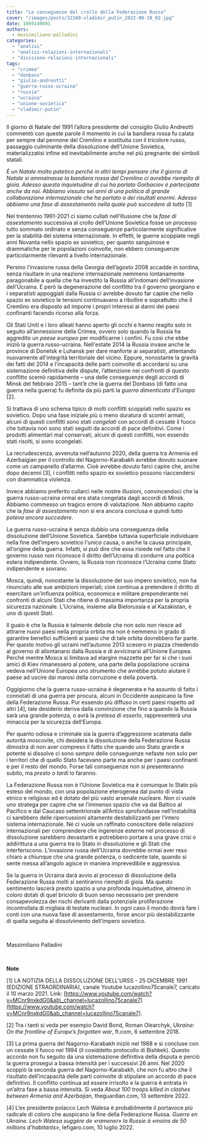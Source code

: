 ```yaml
---
title: "Le conseguenze del crollo della Federazione Russa"
cover: "/images/posts/32160-vladimir_putin_2022-08-18_02.jpg"
date: 1669149091
authors:
  - massimiliano-palladini
categories: 
  - "analisi"
  - "analisi-relazioni-internazionali"
  - "divisione-relazioni-internazionali"
tags: 
  - "crimea"
  - "donbass"
  - "giulio-andreotti"
  - "guerra-russo-ucraina"
  - "russia"
  - "ucraina"
  - "unione-sovietica"
  - "vladimir-putin"
---
```


Il giorno di Natale del 1991 l’allora presidente del consiglio Giulio Andreotti commentò con queste parole il momento in cui la bandiera rossa fu calata per sempre dal pennone del Cremlino e sostituita con il tricolore russo, passaggio culminante della dissoluzione dell’Unione Sovietica, materializzatisi infine ed inevitabilmente anche nel più pregnante dei simboli statali.

_È un Natale molto patetico perché in altri tempi pensare che il giorno di Natale si ammainasse la bandiera rossa dal Cremlino ci avrebbe riempito di gioia. Adesso questa inquietudine di cui ha parlato Gorbaciov è partecipata anche da noi. Abbiamo vissuto sei anni di una politica di grande collaborazione internazionale che ha portato a dei risultati enormi. Adesso abbiamo una fase di assestamento nella quale può succedere di tutto_ \[1\]

Nel trentennio 1991-2021 ci siamo cullati nell’illusione che la _fase di assestamento_ successiva al crollo dell’Unione Sovietica fosse un processo tutto sommato ordinato e senza conseguenze particolarmente significative per la stabilità del sistema internazionale. In effetti, le guerre scoppiate negli anni Novanta nello spazio ex sovietico, per quanto sanguinose e drammatiche per le popolazioni coinvolte, non ebbero conseguenze particolarmente rilevanti a livello internazionale.

Persino l’invasione russa della Georgia dell’agosto 2008 accadde in sordina, senza risultare in una reazione internazionale nemmeno lontanamente paragonabile a quella che ha investito la Russia all’indomani dell’invasione dell’Ucraina. E però la degenerazione del conflitto tra il governo georgiano e i separatisti appoggiati dalla Russia ci avrebbe dovuto far capire che nello spazio ex sovietico le tensioni continuavano a ribollire e soprattutto che il Cremlino era disposto ad imporre i propri interessi ai danni dei paesi confinanti facendo ricorso alla forza.

Gli Stati Uniti e i loro alleati hanno aperto gli occhi e hanno reagito solo in seguito all’annessione della Crimea, ovvero solo quando la Russia ha aggredito un _paese_ _europeo_ per modificarne i confini. Fu così che ebbe iniziò la guerra russo-ucraina. Nell'estate 2014 la Russia invase anche le province di Donetsk e Luhansk per dare manforte ai separatisti, attentando nuovamente all'integrità territoriale del vicino. Eppure, nonostante la gravità dei fatti del 2014 e l’incapacità delle parti coinvolte di accordarsi su una sistemazione definitiva delle dispute, l’attenzione nei confronti di questo conflitto scemò rapidamente – una delle conseguenze degli accordi di Minsk del febbraio 2015 – tant’è che la guerra del Donbass (di fatto una guerra nella guerra) fu definita da più parti la _guerra dimenticata d’Europa_ \[2\].

Si trattava di uno schema tipico di molti conflitti scoppiati nello spazio ex sovietico. Dopo una fase iniziale più o meno duratura di scontri armati, alcuni di questi conflitti sono stati _congelati_ con accordi di cessate il fuoco che tuttavia non sono stati seguiti da accordi di pace definitivi. Come i prodotti alimentari mal conservati, alcuni di questi conflitti, non essendo stati risolti, si sono scongelati.

La recrudescenza, avvenuta nell’autunno 2020, della guerra tra Armenia ed Azerbaigian per il controllo del Nagorno-Karabakh avrebbe dovuto suonare come un campanello d’allarme. Cioè avrebbe dovuto farci capire che, anche dopo decenni \[3\], i conflitti nello spazio ex sovietico possono riaccendersi con drammatica violenza.

Invece abbiamo preferito cullarci nelle nostre illusioni, convincendoci che la guerra russo-ucraina ormai era stata congelata dagli accordi di Minsk. Abbiamo commesso un tragico errore di valutazione. Non abbiamo capito che la _fase di assestamento_ non si era ancora conclusa e quindi _tutto poteva ancora succedere_.

La guerra russo-ucraina è senza dubbio una conseguenza della dissoluzione dell’Unione Sovietica. Sarebbe tuttavia superficiale individuare nella fine dell’impero sovietico l’_unica_ causa, o anche la causa principale, all’origine della guerra. Infatti, si può dire che essa risiede nel fatto che il governo russo non riconosce il diritto dell’Ucraina di condurre una politica estera indipendente. Ovvero, la Russia non riconosce l’Ucraina come Stato indipendente e sovrano.

Mosca, quindi, nonostante la dissoluzione del suo impero sovietico, non ha rinunciato alle sue ambizioni imperiali; cioè continua a pretendere il diritto di esercitare un’influenza politica, economica e militare preponderante nei confronti di alcuni Stati che ritiene di massima importanza per la propria sicurezza nazionale. L’Ucraina, insieme alla Bielorussia e al Kazakistan, è uno di questi Stati.

Il guaio è che la Russia è talmente debole che non solo non riesce ad attrarre nuovi paesi nella propria orbita ma non è nemmeno in grado di garantire benefici sufficienti ai paesi che di tale orbita dovrebbero far parte. Per questo motivo gli ucraini nell’autunno 2013 scesero in piazza chiedendo al governo di allontanarsi dalla Russia e di avvicinarsi all’Unione Europea. Perché mentre Mosca si limitava ad elargire mazzette per far sì che i suoi amici di Kiev rimanessero al potere, una parte della popolazione ucraina vedeva nell’Unione Europea uno strumento che avrebbe potuto aiutare il paese ad uscire dai marosi della corruzione e della povertà.

Oggigiorno che la guerra russo-ucraina è degenerata e ha assunto di fatto i connotati di una guerra per procura, alcuni in Occidente auspicano la fine della Federazione Russa. Pur essendo più diffuso in certi paesi rispetto ad altri \[4\], tale desiderio deriva dalla convinzione che fino a quando la Russia sarà una grande potenza, o avrà la _pretesa di esserlo_, rappresenterà una minaccia per la sicurezza dell’Europa.

Per quanto odiosa e criminale sia la guerra d’aggressione scatenata dalle autorità moscovite, chi desidera la dissoluzione della Federazione Russa dimostra di non aver compreso il fatto che quando uno Stato grande e potente si dissolve ci sono _sempre_ delle conseguenze nefaste non solo per i territori che di quello Stato facevano parte ma anche per i paesi confinanti e per il resto del mondo. Forse tali conseguenze non si presenteranno subito, ma _presto o tardi_ lo faranno.

La Federazione Russa non è l’Unione Sovietica ma è comunque lo Stato più esteso del mondo, con una popolazione eterogenea dal punto di vista etnico e religioso ed è dotato del più vasto arsenale nucleare. Non ci vuole uno stratega per capire che se l’immenso spazio che va dal Baltico al Pacifico e dal Caucaso settentrionale all’Artico sprofondasse nell’instabilità ci sarebbero delle ripercussioni altamente destabilizzanti per l’intero sistema internazionale. Né ci vuole un raffinato conoscitore delle relazioni internazionali per comprendere che ingerenze esterne nel processo di dissoluzione sarebbero devastanti e potrebbero portare a una grave crisi o addirittura a una guerra tra lo Stato in dissoluzione e gli Stati che interferiscono. L’invasione russa dell’Ucraina dovrebbe ormai aver reso chiaro a chiunque che una grande potenza, o sedicente tale, quando si sente messa all’angolo agisce in maniera imprevedibile e aggressiva.

Se la guerra in Ucraina darà avvio al processo di dissoluzione della Federazione Russa molti si sentiranno riempiti di gioia. Ma questo sentimento lascerà presto spazio a una profonda inquietudine, almeno in coloro dotati di quel briciolo di buon senso necessario per prendere consapevolezza dei rischi derivanti dalla potenziale proliferazione incontrollata di migliaia di testate nucleari. In ogni caso il mondo dovrà fare i conti con una nuova fase di assestamento, forse ancor più destabilizzante di quella seguita al dissolvimento dell’impero sovietico.

 

Massimiliano Palladini

 

**Note**

\[1\] LA NOTIZIA DELLA DISSOLUZIONE DELL'URSS - 25 DICEMBRE 1991 (EDIZIONE STRAORDINARIA), canale Youtube lucazollino75canale7, caricato il 10 marzo 2021. Link: [https://www.youtube.com/watch?v=MCnr9nxkdG0&ab\_channel=lucazollino75canale7](https://www.youtube.com/watch?v=MCnr9nxkdG0&ab_channel=lucazollino75canale7).

\[2\] Tra i tanti si veda per esempio David Bond, Roman Olearchyk, _Ukraine: On the frontline of Europe’s forgotten war_, ft.com, 6 settembre 2018.

\[3\] La prima guerra del Nagorno-Karabakh iniziò nel 1988 e si concluse con un cessate il fuoco nel 1994 (il cosiddetto protocollo di Bishkek). Questo accordo non fu seguito da una sistemazione definitiva della disputa e perciò la guerra proseguì a bassa intensità per i successivi 26 anni. Nel 2020 scoppiò la seconda guerra del Nagorno-Karabakh, che non fu altro che il risultato dell’incapacità delle parti coinvolte di stipulare un accordo di pace definitivo. Il conflitto continua ad essere irrisolto e la guerra è entrata in un’altra fase a bassa intensità. Si veda _About 100 troops killed in clashes between Armenia and Azerbaijan_, theguardian.com, 13 settembre 2022.

\[4\] L’ex presidente polacco Lech Walesa è probabilmente il portavoce più radicale di coloro che auspicano la fine della Federazione Russa. _Guerre en Ukraine. Lech Walesa suggère de «ramener» la Russie à «moins de 50 millions d'habitants»_, lefigaro.com, 10 luglio 2022.
